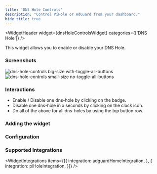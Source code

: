 ```yaml
---
title: 'DNS Hole Controls'
description: "Control PiHole or AdGuard from your dashboard."
hide_title: true
---
```




<WidgetHeader
  widget={dnsHoleControlsWidget}
  categories={['DNS Hole']}
/>

This widget allows you to enable or disable your DNS Hole.

### Screenshots



<img src={bigSize} alt="dns-hole-controls big-size with-toggle-all-buttons" width={256} height={128} />
<img src={smallSize} alt="dns-hole-controls small-size no-toggle-all-buttons" width={128} height={128} />

### Interactions

- Enable / Disable one dns-hole by clicking on the badge.
- Disable one dns-hole in x seconds by clicking on the clock icon.
- Do all of the above for all dns-holes by using the top button row.

### Adding the widget

<AddingWidget />

### Configuration
<WidgetConfig configuration={dnsHoleControlsWidget.configuration} />

### Supported Integrations

<WidgetIntegrations items={[{
    integration: adguardHomeIntegration,
}, {
    integration: piHoleIntegration,
}]} />
